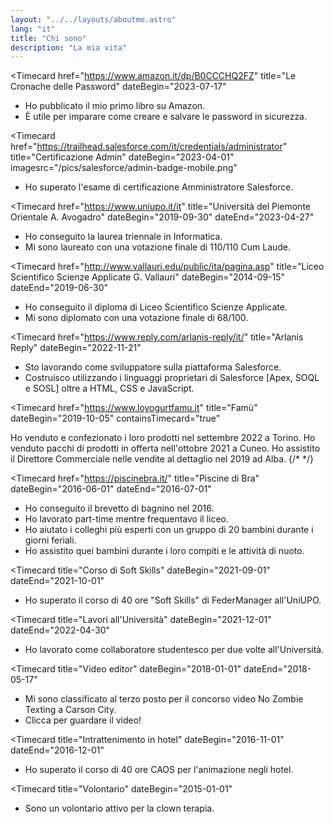 ```yaml
---
layout: "../../layouts/aboutme.astro"
lang: "it"
title: "Chi sono"
description: "La mia vita"
---
```


<Timecard
  href="https://www.amazon.it/dp/B0CCCHQ2FZ"
  title="Le Cronache delle Password"
  dateBegin="2023-07-17"
  >
- Ho pubblicato il mio primo libro su Amazon.
- &Egrave; utile per imparare come creare e salvare le password in sicurezza.
</Timecard>

<Timecard
  href="https://trailhead.salesforce.com/it/credentials/administrator"
  title="Certificazione Admin"
  dateBegin="2023-04-01"
  imagesrc="/pics/salesforce/admin-badge-mobile.png"
  >
- Ho superato l'esame di certificazione Amministratore Salesforce.
</Timecard>

<Timecard
  href="https://www.uniupo.it/it"
  title="Università del Piemonte Orientale A. Avogadro"
  dateBegin="2019-09-30"
  dateEnd="2023-04-27"
  >
- Ho conseguito la laurea triennale in Informatica.
- Mi sono laureato con una votazione finale di 110/110 Cum Laude.
</Timecard>

<Timecard
  href="http://www.vallauri.edu/public/ita/pagina.asp"
  title="Liceo Scientifico Scienze Applicate G. Vallauri"
  dateBegin="2014-09-15"
  dateEnd="2019-06-30"
  >
- Ho conseguito il diploma di Liceo Scientifico Scienze Applicate.
- Mi sono diplomato con una votazione finale di 68/100.
</Timecard>

<Timecard
  href="https://www.reply.com/arlanis-reply/it/"
  title="Arlanis Reply"
  dateBegin="2022-11-21"
  >
- Sto lavorando come sviluppatore sulla piattaforma <Href href="https://www.salesforce.com/">Salesforce</Href>.
- Costruisco utilizzando i linguaggi proprietari di <Href href="https://trailhead.salesforce.com/content/learn/modules/apex_database">Salesforce</Href> [Apex, SOQL e SOSL] oltre a HTML, CSS e JavaScript.
</Timecard>

<Timecard
  href="https://www.loyogurtfamu.it"
  title="Fam&ugrave;"
  dateBegin="2019-10-05"
  containsTimecard="true"
  >
  <Timecard
    title="Salone del gusto"
    dateBegin="2022-09-22"
    dateEnd="2022-09-25"
    href="https://2022.terramadresalonedelgusto.com/it/"
    >
Ho venduto e confezionato i loro prodotti nel settembre 2022 a Torino.
  </Timecard>
  <Timecard
    title="Fiera del Marrone"
    dateBegin="2021-10-13"
    dateEnd="2021-10-15"
    href="http://marrone.net/"
    >
Ho venduto pacchi di prodotti in offerta nell'ottobre 2021 a Cuneo.
  </Timecard>
  <Timecard
    title="Fiera del Tartufo"
    dateBegin="2019-09-05"
    dateEnd="2019-10-30"
    href="https://www.fieradeltartufo.org/"
    >
Ho assistito il Direttore Commerciale nelle vendite al dettaglio nel 2019 ad Alba.
  </Timecard>
</Timecard>
{/*
*/}

<Timecard
  href="https://piscinebra.it/"
  title="Piscine di Bra"
  dateBegin="2016-06-01"
  dateEnd="2016-07-01"
  >
- Ho conseguito il brevetto di bagnino nel 2016.
- Ho lavorato part-time mentre frequentavo il liceo.
- Ho aiutato i colleghi più esperti con un gruppo di 20 bambini durante i giorni feriali.
- Ho assistito quei bambini durante i loro compiti e le attività di nuoto.
</Timecard>

<Timecard
  title="Corso di Soft Skills"
  dateBegin="2021-09-01"
  dateEnd="2021-10-01"
  >
- Ho superato il corso di 40 ore "Soft Skills" di <Href href="https://www.federmanager.it/">FederManager</Href> all'UniUPO.
</Timecard>

<Timecard
  title="Lavori all'Università"
  dateBegin="2021-12-01"
  dateEnd="2022-04-30"
  >
- Ho lavorato come collaboratore studentesco per due volte all'Università.
</Timecard>

<Timecard
  title="Video editor"
  dateBegin="2018-01-01"
  dateEnd="2018-05-17"
  >
- Mi sono classificato al terzo posto per il concorso video <Href href="https://musclepowered.wordpress.com/2018/05/17/first-annual-no-zombie-texting-awards/">No Zombie Texting</Href> a Carson City.
- <Href href="https://www.youtube.com/embed/RBDOKDZB0U4">Clicca per guardare il video!</Href>
</Timecard>

<Timecard
  title="Intrattenimento in hotel"
  dateBegin="2016-11-01"
  dateEnd="2016-12-01"
  >
- Ho superato il corso di 40 ore <Href href="https://www.facebook.com/groups/43513691233/">CAOS</Href> per l'animazione negli hotel.
</Timecard>

<Timecard
  title="Volontario"
  dateBegin="2015-01-01"
  >
- Sono un volontario attivo per la <Href href="https://www.vipitalia.org/">clown terapia</Href>.
</Timecard>

